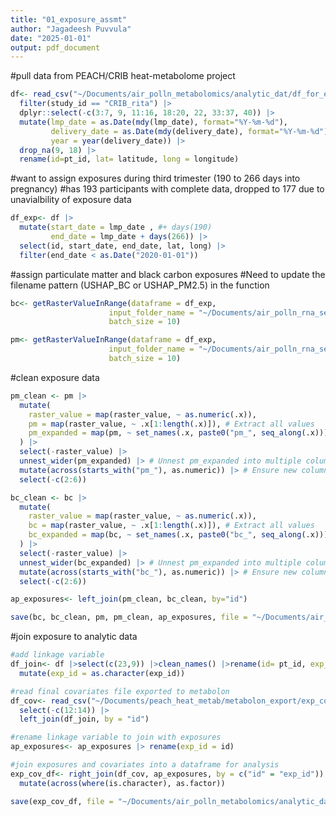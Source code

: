 ```yaml
---
title: "01_exposure_assmt"
author: "Jagadeesh Puvvula"
date: "2025-01-01"
output: pdf_document
---
```


#pull data from PEACH/CRIB heat-metabolome project
```r
df<- read_csv("~/Documents/air_polln_metabolomics/analytic_dat/df_for_exposures.csv") |>
  filter(study_id == "CRIB_rita") |>
  dplyr::select(-c(3:7, 9, 11:16, 18:20, 22, 33:37, 40)) |>
  mutate(lmp_date = as.Date(mdy(lmp_date), format="%Y-%m-%d"),
         delivery_date = as.Date(mdy(delivery_date), format="%Y-%m-%d"),
         year = year(delivery_date)) |>
  drop_na(9, 18) |>
  rename(id=pt_id, lat= latitude, long = longitude) 
```

#want to assign exposures during third trimester (190 to 266 days into pregnancy)
#has 193 participants with complete data, dropped to 177 due to unavialbility of exposure data
```r
df_exp<- df |>
  mutate(start_date = lmp_date , #+ days(190)
         end_date = lmp_date + days(266)) |>
  select(id, start_date, end_date, lat, long) |>
  filter(end_date < as.Date("2020-01-01"))
```

#assign particulate matter and black carbon exposures
#Need to update the filename pattern (USHAP_BC or USHAP_PM2.5) in the function
```r
bc<- getRasterValueInRange(dataframe = df_exp,
                      input_folder_name = "~/Documents/air_polln_rna_seq/BC_1km_2000_2020",
                      batch_size = 10)

pm<- getRasterValueInRange(dataframe = df_exp,
                      input_folder_name = "~/Documents/air_polln_rna_seq/PM_1km_2000_2020",
                      batch_size = 10)
```

#clean exposure data
```r
pm_clean <- pm |>
  mutate(
    raster_value = map(raster_value, ~ as.numeric(.x)),
    pm = map(raster_value, ~ .x[1:length(.x)]), # Extract all values
    pm_expanded = map(pm, ~ set_names(.x, paste0("pm_", seq_along(.x)))) # Add unique names
  ) |>
  select(-raster_value) |> 
  unnest_wider(pm_expanded) |> # Unnest pm_expanded into multiple columns
  mutate(across(starts_with("pm_"), as.numeric)) |> # Ensure new columns are numeric
  select(-c(2:6))

bc_clean <- bc |>
  mutate(
    raster_value = map(raster_value, ~ as.numeric(.x)),
    bc = map(raster_value, ~ .x[1:length(.x)]), # Extract all values
    bc_expanded = map(bc, ~ set_names(.x, paste0("bc_", seq_along(.x)))) # Add unique names
  ) |>
  select(-raster_value) |> 
  unnest_wider(bc_expanded) |> # Unnest pm_expanded into multiple columns
  mutate(across(starts_with("bc_"), as.numeric)) |> # Ensure new columns are numeric 
  select(-c(2:6))

ap_exposures<- left_join(pm_clean, bc_clean, by="id")

save(bc, bc_clean, pm, pm_clean, ap_exposures, file = "~/Documents/air_polln_metabolomics/analytic_dat/exposure_assmnt/exposure_data.rda")
```

#join exposure to analytic data
```r
#add linkage variable 
df_join<- df |>select(c(23,9)) |>clean_names() |>rename(id= pt_id, exp_id = client_sample_number)|>
  mutate(exp_id = as.character(exp_id))

#read final covariates file exported to metabolon
df_cov<- read_csv("~/Documents/peach_heat_metab/metabolon_export/exp_cov_for_metabolon_dec3.csv") |>
  select(-c(12:14)) |>
  left_join(df_join, by = "id")

#rename linkage variable to join with exposures
ap_exposures<- ap_exposures |> rename(exp_id = id)

#join exposures and covariates into a dataframe for analysis
exp_cov_df<- right_join(df_cov, ap_exposures, by = c("id" = "exp_id")) |>
  mutate(across(where(is.character), as.factor))

save(exp_cov_df, file = "~/Documents/air_polln_metabolomics/analytic_dat/exp_cov_df.rda")
```




